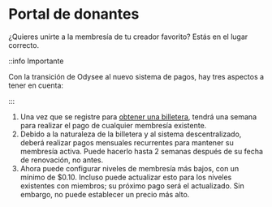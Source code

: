 # Portal de donantes

¿Quieres unirte a la membresía de tu creador favorito? Estás en el lugar correcto.

::info Importante

Con la transición de Odysee al nuevo sistema de pagos, hay tres aspectos a tener en cuenta:

:::

1. Una vez que se registre para [obtener una billetera](https://help.odysee.tv/es/category-monetization/setup), tendrá una semana para realizar el pago de cualquier membresía existente.
2. Debido a la naturaleza de la billetera y al sistema descentralizado, deberá realizar pagos mensuales recurrentes para mantener su membresía activa. Puede hacerlo hasta 2 semanas después de su fecha de renovación, no antes.
3. Ahora puede configurar niveles de membresía más bajos, con un mínimo de $0.10. Incluso puede actualizar esto para los niveles existentes con miembros; su próximo pago será el actualizado. Sin embargo, no puede establecer un precio más alto.
<CategoryCards/>
